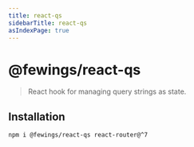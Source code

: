 ```yaml
---
title: react-qs
sidebarTitle: react-qs
asIndexPage: true
---
```


# @fewings/react-qs

> React hook for managing query strings as state.

## Installation

```sh npm2yarn
npm i @fewings/react-qs react-router@^7
```
